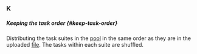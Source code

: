 ### K

##### Keeping the task order {#keep-task-order}

Distributing the task suites in the [pool](#pool) in the same order as they are in the uploaded [file](#tsv). The tasks within each suite are shuffled.
